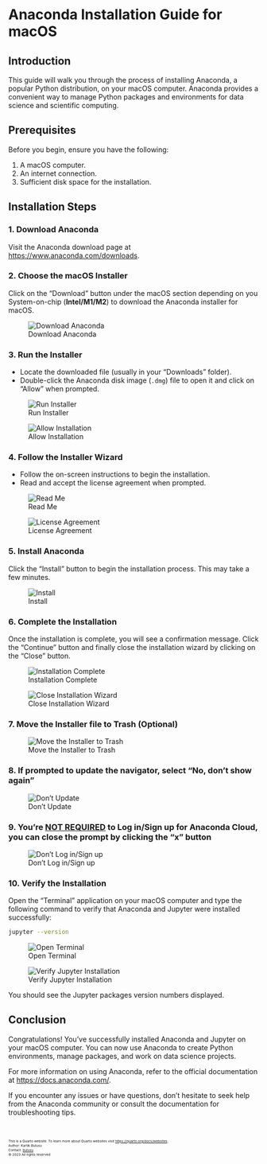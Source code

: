 # Anaconda Installation Guide for macOS

## Introduction

This guide will walk you through the process of installing Anaconda, a popular Python distribution, on your macOS computer. Anaconda provides a convenient way to manage Python packages and environments for data science and scientific computing.

## Prerequisites

Before you begin, ensure you have the following:

1. A macOS computer.
2. An internet connection.
3. Sufficient disk space for the installation.

## Installation Steps

### 1. Download Anaconda

Visit the Anaconda download page at [https://www.anaconda.com/downloads](https://www.anaconda.com/downloads).

### 2. Choose the macOS Installer

Click on the "Download" button under the macOS section depending on you System-on-chip (**Intel/M1/M2**) to download the Anaconda installer for macOS.

![Download Anaconda](images/screenshots/1.png)

### 3. Run the Installer

- Locate the downloaded file (usually in your "Downloads" folder).
- Double-click the Anaconda disk image (`.dmg`) file to open it and click on "Allow" when prompted.

![Run Installer](images/screenshots/2.png)

![Allow Installation](images/screenshots/3.png)

### 4. Follow the Installer Wizard

- Follow the on-screen instructions to begin the installation.
- Read and accept the license agreement when prompted.

![Read Me](images/screenshots/4.png)

![License Agreement](images/screenshots/5.png)

<!-- - Choose the installation type. It's recommended to select "Install for me only" unless you have specific reasons for a different choice. -->

<!-- ![Installation Type](path/to/screenshot-4.png) -->

<!-- - Select the installation location (the default is usually fine). -->

<!-- ![Installation Location](path/to/screenshot-5.png) -->

### 5. Install Anaconda

Click the "Install" button to begin the installation process. This may take a few minutes.

![Install](images/screenshots/6.png)

### 6. Complete the Installation

Once the installation is complete, you will see a confirmation message. Click the "Continue" button and finally close the installation wizard by clicking on the "Close" button.

![Installation Complete](images/screenshots/7.png)

![Close Installation Wizard](images/screenshots/8.png)

### 7. Move the Installer file to Trash **(Optional)**

![Move the Installer to Trash](images/screenshots/9.png)

### 8. If prompted to update the navigator, select "No, don't show again"

![Don't Update](images/screenshots/10.png)

### 9. You're <u>NOT REQUIRED</u> to Log in/Sign up for Anaconda Cloud, you can close the prompt by clicking the "x" button

![Don't Log in/Sign up](images/screenshots/10.5.png)

### 10. Verify the Installation

Open the "Terminal" application on your macOS computer and type the following command to verify that Anaconda and Jupyter were installed successfully:

```bash
jupyter --version
```

![Open Terminal](images/screenshots/11.png)

![Verify Jupyter Installation](images/screenshots/12.png)


You should see the Jupyter packages version numbers displayed.

## Conclusion

Congratulations! You've successfully installed Anaconda and Jupyter on your macOS computer. You can now use Anaconda to create Python environments, manage packages, and work on data science projects.

For more information on using Anaconda, refer to the official documentation at [https://docs.anaconda.com/](https://docs.anaconda.com/).

If you encounter any issues or have questions, don't hesitate to seek help from the Anaconda community or consult the documentation for troubleshooting tips.

<br>
<footer>
  <p><small><small><small><small>This is a Quarto website. To learn more about Quarto websites visit <https://quarto.org/docs/websites>.<br>
  Author: Kartik Bulusu<br>
  Contact: <a href="mailto:bulusu@gwu.edu">bulusu</a><br>
  &copy; 2023 All rights reserved</small></small></small></small></p>
</footer>